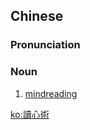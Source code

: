 {{also|读心术}}
==Chinese==
{{zh-forms|s=读心术}}

===Pronunciation===
{{zh-pron
|m=dúxīnshù
|c=duk6 sam1 seot6
|cat=n
}}

===Noun===
{{zh-noun}}

# [[mindreading]]

[[ko:讀心術]]